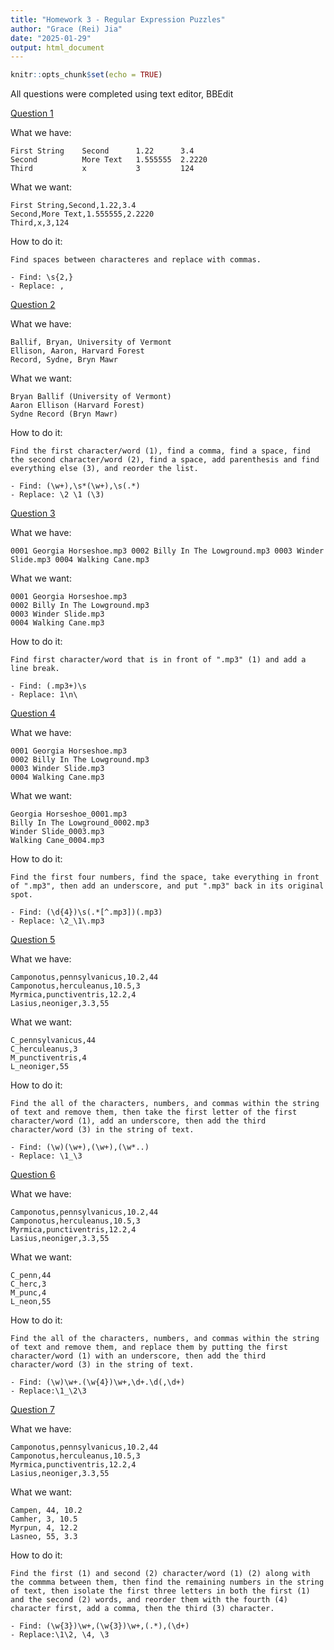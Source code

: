 ```yaml
---
title: "Homework 3 - Regular Expression Puzzles"
author: "Grace (Rei) Jia"
date: "2025-01-29"
output: html_document
---
```


```r
knitr::opts_chunk$set(echo = TRUE)
```

All questions were completed using text editor, BBEdit

<u>Question 1</u>

What we have:

```         
First String    Second      1.22      3.4
Second          More Text   1.555555  2.2220
Third           x           3         124
```

What we want:

```         
First String,Second,1.22,3.4
Second,More Text,1.555555,2.2220
Third,x,3,124
```

How to do it:

```         
Find spaces between characteres and replace with commas.

- Find: \s{2,}
- Replace: ,
```

<u>Question 2</u>

What we have:

```         
Ballif, Bryan, University of Vermont
Ellison, Aaron, Harvard Forest
Record, Sydne, Bryn Mawr
```

What we want:

```         
Bryan Ballif (University of Vermont)
Aaron Ellison (Harvard Forest)
Sydne Record (Bryn Mawr)
```

How to do it:

```         
Find the first character/word (1), find a comma, find a space, find the second character/word (2), find a space, add parenthesis and find everything else (3), and reorder the list.

- Find: (\w+),\s*(\w+),\s(.*)
- Replace: \2 \1 (\3)
```

<u>Question 3</u>

What we have:

```         
0001 Georgia Horseshoe.mp3 0002 Billy In The Lowground.mp3 0003 Winder Slide.mp3 0004 Walking Cane.mp3
```

What we want:

```         
0001 Georgia Horseshoe.mp3
0002 Billy In The Lowground.mp3
0003 Winder Slide.mp3
0004 Walking Cane.mp3
```

How to do it:

```         
Find first character/word that is in front of ".mp3" (1) and add a line break.

- Find: (.mp3+)\s
- Replace: 1\n\
```

<u>Question 4</u>

What we have:

```         
0001 Georgia Horseshoe.mp3
0002 Billy In The Lowground.mp3
0003 Winder Slide.mp3
0004 Walking Cane.mp3
```

What we want:

```         
Georgia Horseshoe_0001.mp3
Billy In The Lowground_0002.mp3
Winder Slide_0003.mp3
Walking Cane_0004.mp3
```

How to do it:

```         
Find the first four numbers, find the space, take everything in front of ".mp3", then add an underscore, and put ".mp3" back in its original spot.

- Find: (\d{4})\s(.*[^.mp3])(.mp3)
- Replace: \2_\1\.mp3
```

<u>Question 5</u>

What we have:

```         
Camponotus,pennsylvanicus,10.2,44
Camponotus,herculeanus,10.5,3
Myrmica,punctiventris,12.2,4
Lasius,neoniger,3.3,55
```

What we want:

```         
C_pennsylvanicus,44
C_herculeanus,3
M_punctiventris,4
L_neoniger,55
```

How to do it:

```         
Find the all of the characters, numbers, and commas within the string of text and remove them, then take the first letter of the first character/word (1), add an underscore, then add the third character/word (3) in the string of text.

- Find: (\w)(\w+),(\w+),(\w*..)
- Replace: \1_\3
```

<u>Question 6</u>

What we have:

```         
Camponotus,pennsylvanicus,10.2,44
Camponotus,herculeanus,10.5,3
Myrmica,punctiventris,12.2,4
Lasius,neoniger,3.3,55
```

What we want:

```         
C_penn,44
C_herc,3
M_punc,4
L_neon,55
```

How to do it:

```         
Find the all of the characters, numbers, and commas within the string of text and remove them, and replace them by putting the first character/word (1) with an underscore, then add the third character/word (3) in the string of text.

- Find: (\w)\w+.(\w{4})\w+,\d+.\d(,\d+)
- Replace:\1_\2\3
```

<u>Question 7</u>

What we have:

```         
Camponotus,pennsylvanicus,10.2,44
Camponotus,herculeanus,10.5,3
Myrmica,punctiventris,12.2,4
Lasius,neoniger,3.3,55
```

What we want:

```         
Campen, 44, 10.2
Camher, 3, 10.5
Myrpun, 4, 12.2
Lasneo, 55, 3.3
```

How to do it:

```         
Find the first (1) and second (2) character/word (1) (2) along with the commma between them, then find the remaining numbers in the string of text, then isolate the first three letters in both the first (1) and the second (2) words, and reorder them with the fourth (4) character first, add a comma, then the third (3) character.

- Find: (\w{3})\w+,(\w{3})\w+,(.*),(\d+)
- Replace:\1\2, \4, \3
```
